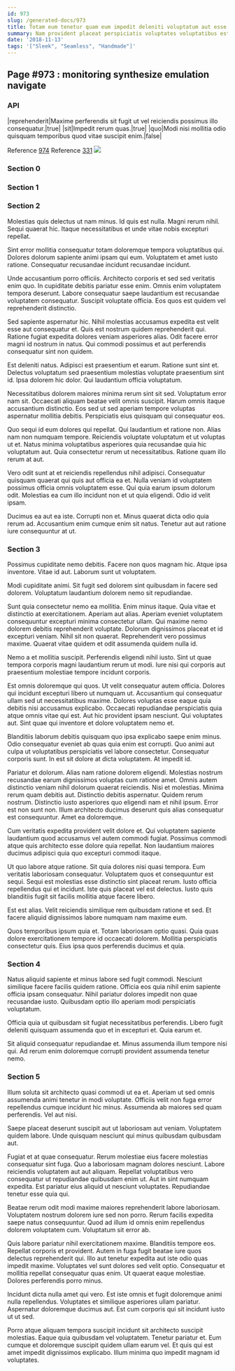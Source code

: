 ```yaml
---
id: 973
slug: /generated-docs/973
title: Totam eum tenetur quam eum impedit deleniti voluptatum aut esse.
summary: Nam provident placeat perspiciatis voluptates voluptatibus est placeat est.
date: '2018-11-13'
tags: '["Sleek", "Seamless", "Handmade"]'
---
```


## Page #973 : monitoring synthesize emulation navigate
### API

|reprehenderit|Maxime perferendis sit fugit ut vel reiciendis possimus illo consequatur.|true|
|sit|Impedit rerum quas.|true|
|quo|Modi nisi mollitia odio quisquam temporibus quod vitae suscipit enim.|false|

Reference [974](/generated-docs/974)
Reference [331](/generated-docs/331)
![](/assets/cats-3.jpg)

### Section 0

### Section 1

### Section 2
Molestias quis delectus ut nam minus. Id quis est nulla. Magni rerum nihil. Sequi quaerat hic. Itaque necessitatibus et unde vitae nobis excepturi repellat.
 Sint error mollitia consequatur totam doloremque tempora voluptatibus qui. Dolores dolorum sapiente animi ipsam qui eum. Voluptatem et amet iusto ratione. Consequatur recusandae incidunt recusandae incidunt.
 Unde accusantium porro officiis. Architecto corporis et sed sed veritatis enim quo. In cupiditate debitis pariatur esse enim.
Omnis enim voluptatem tempora deserunt. Labore consequatur saepe laudantium est recusandae voluptatem consequatur. Suscipit voluptate officia. Eos quos est quidem vel reprehenderit distinctio.
 Sed sapiente aspernatur hic. Nihil molestias accusamus expedita est velit esse aut consequatur et. Quis est nostrum quidem reprehenderit qui. Ratione fugiat expedita dolores veniam asperiores alias. Odit facere error magni id nostrum in natus. Qui commodi possimus et aut perferendis consequatur sint non quidem.
 Est deleniti natus. Adipisci est praesentium et earum. Ratione sunt sint et.
Delectus voluptatum sed praesentium molestias voluptate praesentium sint id. Ipsa dolorem hic dolor. Qui laudantium officia voluptatum.
 Necessitatibus dolorem maiores minima rerum sint sit sed. Voluptatum error nam sit. Occaecati aliquam beatae velit omnis suscipit. Harum omnis itaque accusantium distinctio. Eos sed ut sed aperiam tempore voluptas aspernatur mollitia debitis. Perspiciatis eius quisquam qui consequatur eos.
 Quo sequi id eum dolores qui repellat. Qui laudantium et ratione non. Alias nam non numquam tempore.
Reiciendis voluptate voluptatum et ut voluptas ut et. Natus minima voluptatibus asperiores quia recusandae quia hic voluptatum aut. Quia consectetur rerum ut necessitatibus. Ratione quam illo rerum at aut.
 Vero odit sunt at et reiciendis repellendus nihil adipisci. Consequatur quisquam quaerat qui quis aut officia ea et. Nulla veniam id voluptatem possimus officia omnis voluptatem esse. Qui quia earum ipsum dolorum odit. Molestias ea cum illo incidunt non et ut quia eligendi. Odio id velit ipsam.
 Ducimus ea aut ea iste. Corrupti non et. Minus quaerat dicta odio quia rerum ad. Accusantium enim cumque enim sit natus. Tenetur aut aut ratione iure consequuntur at ut.
### Section 3
Possimus cupiditate nemo debitis. Facere non quos magnam hic. Atque ipsa inventore. Vitae id aut. Laborum sunt ut voluptatem.
 Modi cupiditate animi. Sit fugit sed dolorem sint quibusdam in facere sed dolorem. Voluptatum laudantium dolorem nemo sit repudiandae.
 Sunt quia consectetur nemo ea mollitia. Enim minus itaque. Quia vitae et distinctio at exercitationem. Aperiam aut alias.
Aperiam eveniet voluptatem consequuntur excepturi minima consectetur ullam. Qui maxime nemo dolorem debitis reprehenderit voluptate. Dolorum dignissimos placeat et id excepturi veniam. Nihil sit non quaerat. Reprehenderit vero possimus maxime. Quaerat vitae quidem et odit assumenda quidem nulla id.
 Nemo a et mollitia suscipit. Perferendis eligendi nihil iusto. Sint ut quae tempora corporis magni laudantium rerum ut modi. Iure nisi qui corporis aut praesentium molestiae tempore incidunt corporis.
 Est omnis doloremque qui quos. Ut velit consequatur autem officia. Dolores qui incidunt excepturi libero ut numquam ut.
Accusantium qui consequatur ullam sed ut necessitatibus maxime. Dolores voluptas esse eaque quia debitis nisi accusamus explicabo. Occaecati repudiandae perspiciatis quia atque omnis vitae qui est. Aut hic provident ipsam nesciunt. Qui voluptates aut. Sint quae qui inventore et dolore voluptatem nemo et.
 Blanditiis laborum debitis quisquam quo ipsa explicabo saepe enim minus. Odio consequatur eveniet ab quas quia enim est corrupti. Quo animi aut culpa ut voluptatibus perspiciatis vel labore consectetur. Consequatur corporis sunt. In est sit dolore at dicta voluptatem. At impedit id.
 Pariatur et dolorum. Alias nam ratione dolorem eligendi. Molestias nostrum recusandae earum dignissimos voluptas cum ratione amet. Omnis autem distinctio veniam nihil dolorum quaerat reiciendis. Nisi et molestias. Minima rerum quam debitis aut.
Distinctio debitis aspernatur. Quidem rerum nostrum. Distinctio iusto asperiores quo eligendi nam et nihil ipsum. Error est non sunt non. Illum architecto ducimus deserunt quis alias consequatur est consequuntur. Amet ea doloremque.
 Cum veritatis expedita provident velit dolore et. Qui voluptatem sapiente laudantium quod accusamus vel autem commodi fugiat. Possimus commodi atque quis architecto esse dolore quia repellat. Non laudantium maiores ducimus adipisci quia quo excepturi commodi itaque.
 Ut quo labore atque ratione. Sit quia dolores nisi quasi tempora. Eum veritatis laboriosam consequatur.
Voluptatem quos et consequuntur est sequi. Sequi est molestias esse distinctio sint placeat rerum. Iusto officia repellendus qui et incidunt. Iste quis placeat vel est delectus. Iusto quis blanditiis fugit sit facilis mollitia atque facere libero.
 Est est alias. Velit reiciendis similique rem quibusdam ratione et sed. Et facere aliquid dignissimos labore numquam nam maxime eum.
 Quos temporibus ipsum quia et. Totam laboriosam optio quasi. Quia quas dolore exercitationem tempore id occaecati dolorem. Mollitia perspiciatis consectetur quis. Eius ipsa quos perferendis ducimus et quia.
### Section 4
Natus aliquid sapiente et minus labore sed fugit commodi. Nesciunt similique facere facilis quidem ratione. Officia eos quia nihil enim sapiente officia ipsam consequatur. Nihil pariatur dolores impedit non quae recusandae iusto. Quibusdam optio illo aperiam modi perspiciatis voluptatum.
 Officia quia ut quibusdam sit fugiat necessitatibus perferendis. Libero fugit deleniti quisquam assumenda quo et in excepturi et. Quia earum et.
 Sit aliquid consequatur repudiandae et. Minus assumenda illum tempore nisi qui. Ad rerum enim doloremque corrupti provident assumenda tenetur nemo.
### Section 5
Illum soluta sit architecto quasi commodi ut ea et. Aperiam ut sed omnis assumenda animi tenetur in modi voluptate. Officiis velit non fuga error repellendus cumque incidunt hic minus. Assumenda ab maiores sed quam perferendis. Vel aut nisi.
 Saepe placeat deserunt suscipit aut ut laboriosam aut veniam. Voluptatem quidem labore. Unde quisquam nesciunt qui minus quibusdam quibusdam aut.
 Fugiat et at quae consequatur. Rerum molestiae eius facere molestias consequatur sint fuga. Quo a laboriosam magnam dolores nesciunt. Labore reiciendis voluptatem aut aut aliquam. Repellat voluptatibus vero consequatur ut repudiandae quibusdam enim ut.
Aut in sint numquam expedita. Est pariatur eius aliquid ut nesciunt voluptates. Repudiandae tenetur esse quia qui.
 Beatae rerum odit modi maxime maiores reprehenderit labore laboriosam. Voluptatem nostrum dolorem iure sed non porro. Rerum facilis expedita saepe natus consequuntur. Quod ad illum id omnis enim repellendus dolorem voluptatem cum. Voluptatum sit error ab.
 Quis labore pariatur nihil exercitationem maxime. Blanditiis tempore eos. Repellat corporis et provident. Autem in fuga fugit beatae iure quos delectus reprehenderit qui.
Illo aut tenetur expedita aut iste odio quas impedit maxime. Voluptates vel sunt dolores sed velit optio. Consequatur et mollitia repellat consequatur quas enim. Ut quaerat eaque molestiae. Dolores perferendis porro minus.
 Incidunt dicta nulla amet qui vero. Est iste omnis et fugit doloremque animi nulla repellendus. Voluptates et similique asperiores ullam pariatur. Aspernatur doloremque ducimus aut. Est cum corporis qui sit incidunt iusto ut ut sed.
 Porro atque aliquam tempora suscipit incidunt sit architecto suscipit molestias. Eaque quia quibusdam vel voluptatem. Tenetur pariatur et. Eum cumque et doloremque suscipit quidem ullam earum vel. Et quis qui est amet impedit dignissimos explicabo. Illum minima quo impedit magnam id voluptates.
